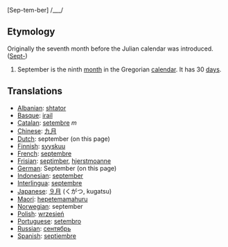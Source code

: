 [Sep-tem-ber] /___/

==Etymology==
Originally the seventh month before the Julian calendar was introduced. ([[Sept-]])

#September is the ninth [[month]] in the Gregorian [[calendar]]. It has 30 [[day]]s.

==Translations==
*[[Albanian]]: [[shtator]]
*[[Basque]]: [[irail]]
*[[Catalan]]: [[setembre]] ''m''
*[[Chinese]]: [[九月]]
*[[Dutch]]: september (on this page)
*[[Finnish]]: [[syyskuu]]
*[[French]]: [[septembre]]
*[[Frisian]]: [[septimber]], [[hjerstmoanne]]
*[[German]]: September (on this page)
*[[Indonesian]]: [[september]]
*[[Interlingua]]: [[septembre]]
*[[Japanese]]: [[９月]] (くがつ, kugatsu)
*[[Maori]]: [[hepetemamahuru]]
*[[Norwegian]]: september
*[[Polish]]: [[wrzesień]]
*[[Portuguese]]: [[setembro]]
*[[Russian]]: [[сентябрь]]
*[[Spanish]]: [[septiembre]]